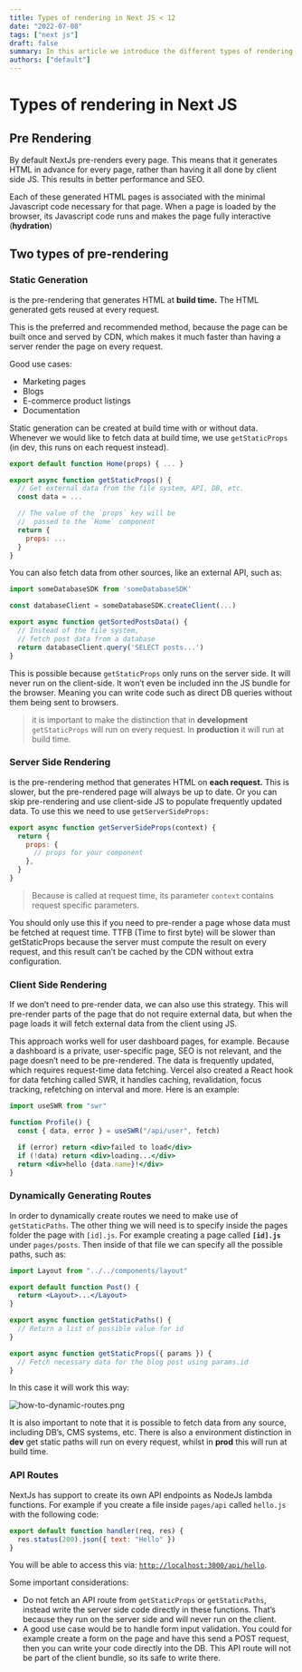 ```yaml
---
title: Types of rendering in Next JS < 12
date: "2022-07-08"
tags: ["next js"]
draft: false
summary: In this article we introduce the different types of rendering web pages in Next JS.
authors: ["default"]
---
```


# Types of rendering in Next JS

## Pre Rendering

By default NextJs pre-renders every page. This means that it generates HTML in advance for every page, rather than having it all done by client side JS. This results in better performance and SEO.

Each of these generated HTML pages is associated with the minimal Javascript code necessary for that page. When a page is loaded by the browser, its Javascript code runs and makes the page fully interactive (**hydration**)

## Two types of pre-rendering

### Static Generation

is the pre-rendering that generates HTML at **build time.** The HTML generated gets reused at every request.

This is the preferred and recommended method, because the page can be built once and served by CDN, which makes it much faster than having a server render the page on every request.

Good use cases:

- Marketing pages
- Blogs
- E-commerce product listings
- Documentation

Static generation can be created at build time with or without data. Whenever we would like to fetch data at build time, we use `getStaticProps` (in dev, this runs on each request instead).

```jsx
export default function Home(props) { ... }

export async function getStaticProps() {
  // Get external data from the file system, API, DB, etc.
  const data = ...

  // The value of the `props` key will be
  //  passed to the `Home` component
  return {
    props: ...
  }
}
```

You can also fetch data from other sources, like an external API, such as:

```jsx
import someDatabaseSDK from 'someDatabaseSDK'

const databaseClient = someDatabaseSDK.createClient(...)

export async function getSortedPostsData() {
  // Instead of the file system,
  // fetch post data from a database
  return databaseClient.query('SELECT posts...')
}
```

This is possible because `getStaticProps` only runs on the server side. It will never run on the client-side. It won’t even be included inn the JS bundle for the browser. Meaning you can write code such as direct DB queries without them being sent to browsers.

> it is important to make the distinction that in **development** `getStaticProps` will run on every request. In **production** it will run at build time.

### Server Side Rendering

is the pre-rendering method that generates HTML on **each request.** This is slower, but the pre-rendered page will always be up to date. Or you can skip pre-rendering and use client-side JS to populate frequently updated data. To use this we need to use `getServerSideProps:`

```jsx
export async function getServerSideProps(context) {
  return {
    props: {
      // props for your component
    },
  }
}
```

> Because is called at request time, its parameter `context` contains request specific parameters.

You should only use this if you need to pre-render a page whose data must be fetched at request time. TTFB (Time to first byte) will be slower than getStaticProps because the server must compute the result on every request, and this result can’t be cached by the CDN without extra configuration.

### Client Side Rendering

If we don’t need to pre-render data, we can also use this strategy. This will pre-render parts of the page that do not require external data, but when the page loads it will fetch external data from the client using JS.

This approach works well for user dashboard pages, for example. Because a dashboard is a private, user-specific page, SEO is not relevant, and the page doesn’t need to be pre-rendered. The data is frequently updated, which requires request-time data fetching. Vercel also created a React hook for data fetching called SWR, it handles caching, revalidation, focus tracking, refetching on interval and more. Here is an example:

```jsx
import useSWR from "swr"

function Profile() {
  const { data, error } = useSWR("/api/user", fetch)

  if (error) return <div>failed to load</div>
  if (!data) return <div>loading...</div>
  return <div>hello {data.name}!</div>
}
```

### Dynamically Generating Routes

In order to dynamically create routes we need to make use of `getStaticPaths`. The other thing we will need is to specify inside the pages folder the page with `[id].js`. For example creating a page called **`[id].js`** under `pages/posts`. Then inside of that file we can specify all the possible paths, such as:

```jsx
import Layout from "../../components/layout"

export default function Post() {
  return <Layout>...</Layout>
}

export async function getStaticPaths() {
  // Return a list of possible value for id
}

export async function getStaticProps({ params }) {
  // Fetch necessary data for the blog post using params.id
}
```

In this case it will work this way:

![how-to-dynamic-routes.png](/images/posts/how-to-dynamic-routes.png)

It is also important to note that it is possible to fetch data from any source, including DB’s, CMS systems, etc. There is also a environment distinction in **dev** get static paths will run on every request, whilst in **prod** this will run at build time.

### API Routes

NextJs has support to create its own API endpoints as NodeJs lambda functions. For example if you create a file inside `pages/api` called `hello.js` with the following code:

```jsx
export default function handler(req, res) {
  res.status(200).json({ text: "Hello" })
}
```

You will be able to access this via: [`http://localhost:3000/api/hello`](http://localhost:3000/api/hello).

Some important considerations:

- Do not fetch an API route from `getStaticProps` or `getStaticPaths`, instead write the server side code directly in these functions. That’s because they run on the server side and will never run on the client.
- A good use case would be to handle form input validation. You could for example create a form on the page and have this send a POST request, then you can write your code directly into the DB. This API route will not be part of the client bundle, so its safe to write there.
